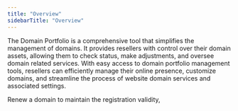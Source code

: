 ```yaml
---
title: "Overview"
sidebarTitle: "Overview"
---
```

The Domain Portfolio is a comprehensive tool that simplifies the management of domains. It provides resellers with control over their domain assets, allowing them to check status, make adjustments, and oversee domain related services. With easy access to domain portfolio management tools, resellers can efficiently manage their online presence, customize domains, and streamline the process of website domain services and associated settings.

<CardGroup>
  <Card
    title="Domain Renewal"
    icon="square-plus"
    href="/domainportfolio/renewal"
  >
    Renew a domain to maintain the registration validity,
  </Card>
</CardGroup>